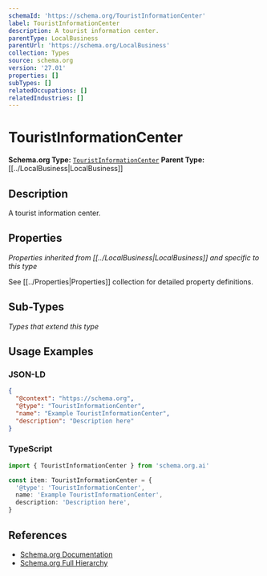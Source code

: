 ```yaml
---
schemaId: 'https://schema.org/TouristInformationCenter'
label: TouristInformationCenter
description: A tourist information center.
parentType: LocalBusiness
parentUrl: 'https://schema.org/LocalBusiness'
collection: Types
source: schema.org
version: '27.01'
properties: []
subTypes: []
relatedOccupations: []
relatedIndustries: []
---
```

# TouristInformationCenter

**Schema.org Type:** [`TouristInformationCenter`](https://schema.org/TouristInformationCenter)
**Parent Type:** [[../LocalBusiness|LocalBusiness]]

## Description

A tourist information center.

## Properties

*Properties inherited from [[../LocalBusiness|LocalBusiness]] and specific to this type*

See [[../Properties|Properties]] collection for detailed property definitions.

## Sub-Types

*Types that extend this type*

## Usage Examples

### JSON-LD

```json
{
  "@context": "https://schema.org",
  "@type": "TouristInformationCenter",
  "name": "Example TouristInformationCenter",
  "description": "Description here"
}
```

### TypeScript

```typescript
import { TouristInformationCenter } from 'schema.org.ai'

const item: TouristInformationCenter = {
  '@type': 'TouristInformationCenter',
  name: 'Example TouristInformationCenter',
  description: 'Description here',
}
```

## References

- [Schema.org Documentation](https://schema.org/TouristInformationCenter)
- [Schema.org Full Hierarchy](https://schema.org/docs/full.html)
